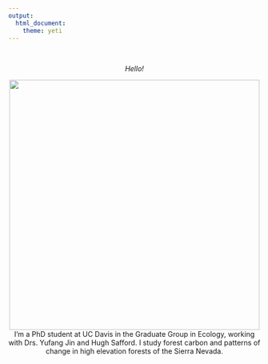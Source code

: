 ```yaml
---
output: 
  html_document:
    theme: yeti
---
```

<br>
<center>*Hello!* 
<br>

<center>![](pics/IMG_4971.JPG){width=500px}
<br>
I'm a PhD student at UC Davis in the Graduate Group in Ecology, working with Drs. Yufang Jin and Hugh Safford. I study forest carbon and patterns of change in high elevation forests of the Sierra Nevada. 

<br>